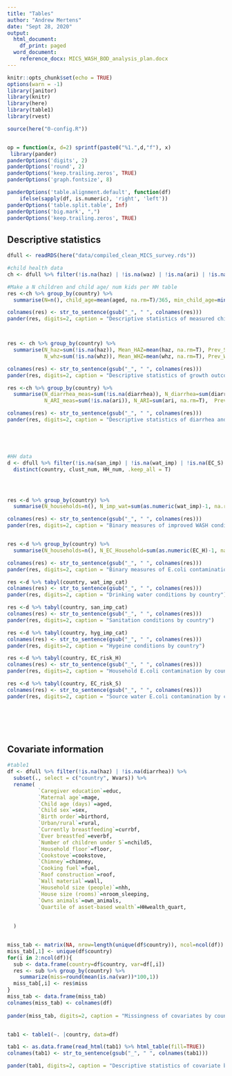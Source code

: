 ```yaml
---
title: "Tables"
author: "Andrew Mertens"
date: "Sept 28, 2020"
output:
  html_document:
    df_print: paged
  word_document:
    reference_docx: MICS_WASH_BOD_analysis_plan.docx
---
```


<!-- output: html_notebook -->
<!-- editor_options:  -->
<!--   chunk_output_type: inline -->



```r
knitr::opts_chunk$set(echo = TRUE)
options(warn = -1) 
library(janitor)
library(knitr)
library(here)
library(table1)
library(rvest)

source(here("0-config.R"))


op = function(x, d=2) sprintf(paste0("%1.",d,"f"), x) 
 library(pander)
panderOptions('digits', 2)
panderOptions('round', 2)
panderOptions('keep.trailing.zeros', TRUE)
panderOptions('graph.fontsize', 8)

panderOptions('table.alignment.default', function(df)
    ifelse(sapply(df, is.numeric), 'right', 'left'))
panderOptions('table.split.table', Inf)
panderOptions('big.mark', ",")
panderOptions('keep.trailing.zeros', TRUE)

```

## Descriptive statistics

```r

dfull <- readRDS(here("data/compiled_clean_MICS_survey.rds"))

#child health data
ch <- dfull %>% filter(!is.na(haz) | !is.na(waz) | !is.na(ari) | !is.na(diarrhea))

#Make a N children and child age/ num kids per HH table
res <-ch %>% group_by(country) %>%
  summarise(N=n(), child_age=mean(aged, na.rm=T)/365, min_child_age=min(aged, na.rm=T)/365, max_child_age=max(aged, na.rm=T)/365)

colnames(res) <- str_to_sentence(gsub("_", " ", colnames(res)))
pander(res, digits=2, caption = "Descriptive statistics of measured children by country")



res <- ch %>% group_by(country) %>%
  summarise(N_haz=sum(!is.na(haz)), Mean_HAZ=mean(haz, na.rm=T), Prev_Stunting=mean(haz < (-2), na.rm=T)*100, Prev_Sev_Stunting=mean(haz < (-3), na.rm=T)*100,
            N_whz=sum(!is.na(whz)), Mean_WHZ=mean(whz, na.rm=T), Prev_Wasting=mean(whz < (-2), na.rm=T)*100, Prev_Sev_Wasting=mean(whz < (-3), na.rm=T)*100)

colnames(res) <- str_to_sentence(gsub("_", " ", colnames(res)))
pander(res, digits=2, caption = "Descriptive statistics of growth outcomes by country")

res <-ch %>% group_by(country) %>%
  summarise(N_diarrhea_meas=sum(!is.na(diarrhea)), N_diarrhea=sum(diarrhea, na.rm=T),  Prev_diarrhea=mean(diarrhea, na.rm=T)*100,
            N_ARI_meas=sum(!is.na(ari)), N_ARI=sum(ari, na.rm=T),  Prev_ARI=mean(ari, na.rm=T)*100)

colnames(res) <- str_to_sentence(gsub("_", " ", colnames(res)))
pander(res, digits=2, caption = "Descriptive statistics of diarrhea and acute respiratory infection outcomes by country")





#HH data
d <- dfull %>% filter(!is.na(san_imp) | !is.na(wat_imp) | !is.na(EC_S) | !is.na(EC_H)) %>%
  distinct(country, clust_num, HH_num, .keep_all = T)




res <-d %>% group_by(country) %>%
  summarise(N_households=n(), N_imp_wat=sum(as.numeric(wat_imp)-1, na.rm=T), N_imp_san=sum(as.numeric(san_imp)-1, na.rm=T),  N_imp_hygeine=sum(as.numeric(hyg_imp)-1, na.rm=T), N_imp_WASH=sum(as.numeric(WASH_noEC)-1, na.rm=T))

colnames(res) <- str_to_sentence(gsub("_", " ", colnames(res)))
pander(res, digits=2, caption = "Binary measures of improved WASH conditions by country")


res <-d %>% group_by(country) %>%
  summarise(N_households=n(), N_EC_Household=sum(as.numeric(EC_H)-1, na.rm=T), N_EC_Source=sum(as.numeric(EC_S)-1, na.rm=T), N_safely_manH20=sum(as.numeric(safely_manH20)-1, na.rm=T),  N_imp_WASH_and_no_EC=sum(as.numeric(WASH)-1, na.rm=T))

colnames(res) <- str_to_sentence(gsub("_", " ", colnames(res)))
pander(res, digits=2, caption = "Binary measures of E.coli contamination by country")

res <-d %>% tabyl(country, wat_imp_cat)
colnames(res) <- str_to_sentence(gsub("_", " ", colnames(res)))
pander(res, digits=2, caption = "Drinking water conditions by country")

res <-d %>% tabyl(country, san_imp_cat)
colnames(res) <- str_to_sentence(gsub("_", " ", colnames(res)))
pander(res, digits=2, caption = "Sanitation conditions by country")

res <-d %>% tabyl(country, hyg_imp_cat)
colnames(res) <- str_to_sentence(gsub("_", " ", colnames(res)))
pander(res, digits=2, caption = "Hygeine conditions by country")

res <-d %>% tabyl(country, EC_risk_H)
colnames(res) <- str_to_sentence(gsub("_", " ", colnames(res)))
pander(res, digits=2, caption = "Household E.coli contamination by country")

res <-d %>% tabyl(country, EC_risk_S)
colnames(res) <- str_to_sentence(gsub("_", " ", colnames(res)))
pander(res, digits=2, caption = "Source water E.coli contamination by country")



         
            
```



## Covariate information


```r



#table1
df <- dfull %>% filter(!is.na(haz) | !is.na(diarrhea)) %>%
  subset(., select = c("country", Wvars)) %>%
  rename(
          `Caregiver education`=educ,
          `Maternal age`=mage,
          `Child age (days)`=aged,
          `Child sex`=sex,
          `Birth order`=birthord,
          `Urban/rural`=rural,
          `Currently breastfeeding`=currbf,
          `Ever breastfed`=everbf,
          `Number of children under 5`=nchild5,
          `Household floor`=floor,
          `Cookstove`=cookstove,
          `Chimney`=chimney,
          `Cooking fuel`=fuel,
          `Roof construction`=roof,
          `Wall material`=wall,
          `Household size (people)`=nhh,
          `House size (rooms)`=nroom_sleeping,
          `Owns animals`=own_animals,
          `Quartile of asset-based wealth`=HHwealth_quart,
          
          
  )


miss_tab <- matrix(NA, nrow=length(unique(df$country)), ncol=ncol(df))
miss_tab[,1] <- unique(df$country)
for(i in 2:ncol(df)){
  sub <- data.frame(country=df$country, var=df[,i])
  res <- sub %>% group_by(country) %>%
    summarize(miss=round(mean(is.na(var))*100,1))
  miss_tab[,i] <- res$miss
}
miss_tab <- data.frame(miss_tab)
colnames(miss_tab) <- colnames(df)
  
pander(miss_tab, digits=2, caption = "Missingness of covariates by country")


tab1 <- table1(~. |country, data=df)

tab1 <- as.data.frame(read_html(tab1) %>% html_table(fill=TRUE))
colnames(tab1) <- str_to_sentence(gsub("_", " ", colnames(tab1)))

pander(tab1, digits=2, caption = "Descriptive statistics of covariate by country")
```
